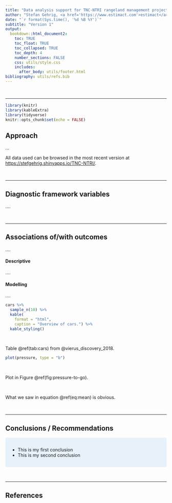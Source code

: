 ```yaml
---
title: "Data analysis support for TNC-NTRI rangeland management project publication"
author: "Stefan Gehrig, <a href='https://www.estimact.com'>estimact</a>"
date: "`r format(Sys.time(), '%d %B %Y')`"
subtitle: "Version 1"
output: 
  bookdown::html_document2:
    toc: TRUE
    toc_float: TRUE
    toc_collapsed: TRUE
    toc_depth: 4
    number_sections: FALSE
    css: utils/style.css
    includes:
      after_body: utils/footer.html
bibliography: utils/refs.bib
---
```


<!-- START OF -->
<br>

***
<!-- DOCUMENT -->

```r
library(knitr)
library(kableExtra)
library(tidyverse)
knitr::opts_chunk$set(echo = FALSE)
```

## Approach

...

All data used can be browsed in the most recent version at <https://stefgehrig.shinyapps.io/TNC-NTRI/>.

<!-- END OF -->
<br>

***
<!-- SECTION -->

## Diagnostic framework variables

....

<!-- END OF -->
<br>

***
<!-- SECTION -->

## Associations of/with outcomes

....

#### Descriptive

....

#### Modelling

....

```r
cars %>% 
  sample_n(10) %>% 
  kable(
    format = "html",
    caption = "Overview of cars.") %>% 
  kable_styling()
```
<br>

Table \@ref(tab:cars) from @vierus_discovery_2018.

```r
plot(pressure, type = "b")
```
<br>

Plot in Figure \@ref(fig:pressure-to-go).

\begin{equation}
A = (\pi * \lambda \times r^{4}) / \alpha. (\#eq:mean)
\end{equation}
<br>

What we saw in equation \@ref(eq:mean) is obvious.

<!-- END OF -->
<br>

***
<!-- SECTION -->

## Conclusions / Recommendations

<style>
div.blue {background-color:#e6f1fa; border-radius: 5px; padding: 15px;}
</style>
<div class = "blue">

- This is my first conclusion
- This is my second conclusion

</div>

<!-- END OF -->
<br>

***
<!-- SECTION -->

## References
